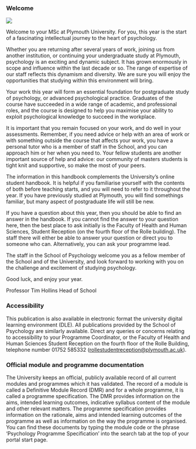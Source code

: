 ### Welcome

![](../static/s200_timhollins.jpg){.thumbnail}

Welcome to your MSc at Plymouth University. For you, this year is the start of a fascinating intellectual journey to the heart of psychology.

Whether you are returning after several years of work, joining us from another institution, or continuing your undergraduate study at Plymouth, psychology is an exciting and dynamic subject. It has grown enormously in scope and influence within the last decade or so. The range of expertise of our staff reflects this dynamism and diversity. We are sure you will enjoy the opportunities that studying within this environment will bring.

Your work this year will form an essential foundation for postgraduate study of psychology, or advanced psychological practice. Graduates of the course have succeeded in a wide range of academic, and professional roles, and the course is designed to help you maximise your ability to exploit psychological knowledge to succeed in the workplace.

It is important that you remain focused on your work, and do well in your assessments. Remember, if you need advice or help with an area of work or with something outside the course that affects your work, you have a personal tutor who is a member of staff in the School, and you can approach him or her when you need to. Your fellow students are another important source of help and advice: our community of masters students is tight knit and supportive, so make the most of your peers.

The information in this handbook complements the University’s online student handbook. It is helpful if you familiarise yourself with the contents of both before teaching starts, and you will need to refer to it throughout the year. If you have previously studied at Plymouth, you will find somethings familiar, but many aspect of postgraduate life will still be new.

If you have a question about this year, then you should be able to find an answer in the handbook. If you cannot find the answer to your question here, then the best place to ask initially is the Faculty of Health and Human Sciences, Student Reception (on the fourth floor of the Rolle building). The staff there will either be able to answer your question or direct you to someone who can. Alternatively, you can ask your programme lead.

The staff in the School of Psychology welcome you as a fellow member of the School and of the University, and look forward to working with you on the challenge and excitement of studying psychology.

Good luck, and enjoy your year.

Professor Tim Hollins
Head of School

### Accessibility {-}

This publication is also available in electronic format the university digital learning environment (DLE). All publications provided by the School of Psychology are similarly available. Direct any queries or concerns relating to accessibility
to your Programme Coordinator, or the Faculty of Health and Human
Sciences Student Reception on the fourth floor of the Rolle Building,
telephone number 01752 585332 ([rollestudentreception@plymouth.ac.uk](mailto:rollestudentreception@plymouth.ac.uk)).

### Official module and programme documentation {-}

The University keeps an official, publicly available record of all
current modules and programmes which it has validated. The record of a
module is called a Definitive Module Record (DMR) and for a whole
programme, it is called a programme specification. The DMR provides
information on the aims, intended learning outcomes, indicative syllabus
content of the module and other relevant matters. The programme
specification provides information on the rationale, aims and intended
learning outcomes of the programme as well as information on the way the
programme is organised. You can find these documents by typing the
module code or the phrase ‘Psychology Programme Specification’ into the
search tab at the top of your portal start page.
